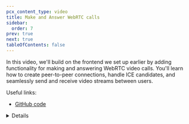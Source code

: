 ```yaml
---
pcx_content_type: video
title: Make and Answer WebRTC calls
sidebar:
  order: 7
prev: true
next: true
tableOfContents: false
---
```



<Stream
	videoId="3b3a88940d3b1c635dbb6df0516218ab"
	videoTitle="Make and Answer WebRTC calls"
	thumbnailTimeOrURL="2.5s"
/>

In this video, we'll build on the frontend we set up earlier by adding functionality for making and answering WebRTC video calls. You'll learn how to create peer-to-peer connections, handle ICE candidates, and seamlessly send and receive video streams between users.

Useful links:

- [GitHub code](https://github.com/megaconfidence/veet)

<Details header="Video series" >

<DirectoryListing folder="durable-objects/get-started/video-series" />

</Details>
